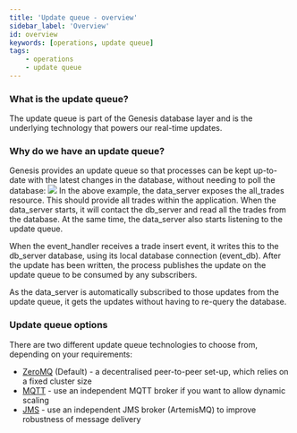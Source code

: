 ```yaml
---
title: 'Update queue - overview'
sidebar_label: 'Overview'
id: overview
keywords: [operations, update queue]
tags:
    - operations
    - update queue
---
```


### What is the update queue?
The update queue is part of the Genesis database layer and is the underlying technology that powers our real-time updates.

### Why do we have an update queue?
Genesis provides an update queue so that processes can be kept up-to-date with the latest changes in the database, without needing to poll the database:
![](/img/update-queue-overview.png)
In the above example, the data_server exposes the all_trades resource. This should provide all trades within the application. When the data_server starts, it will contact the db_server and read all the trades from the database. At the same time, the data_server also starts listening to the update queue.

When the event_handler receives a trade insert event, it writes this to the db_server database, using its local database connection (event_db). After the update has been written, the process publishes the update on the update queue to be consumed by any subscribers.

As the data_server is automatically subscribed to those updates from the update queue, it gets the updates without having to re-query the database.

### Update queue options
There are two different update queue technologies to choose from, depending on your requirements:

- [ZeroMQ](02_zeromq.mdx) (Default) - a decentralised peer-to-peer set-up, which relies on a fixed cluster size
- [MQTT](03_mqtt.mdx) - use an independent MQTT broker if you want to allow dynamic scaling
- [JMS](04_jms.mdx) - use an independent JMS broker (ArtemisMQ) to improve robustness of message delivery

